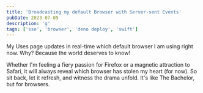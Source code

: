 ```yaml
---
title: 'Broadcasting my default Browser with Server-sent Events'
pubDate: 2023-07-05
description: 'g'
tags: ['sse', 'browser', 'deno deploy', 'swift']
---
```


My Uses page updates in real-time which default browser I am using right now. Why? Because the world deserves to know!

Whether I'm feeling a fiery passion for Firefox or a magnetic attraction to Safari, it will always reveal which browser has stolen my heart (for now). So sit back, let it refresh, and witness the drama unfold. It's like The Bachelor, but for browsers.
